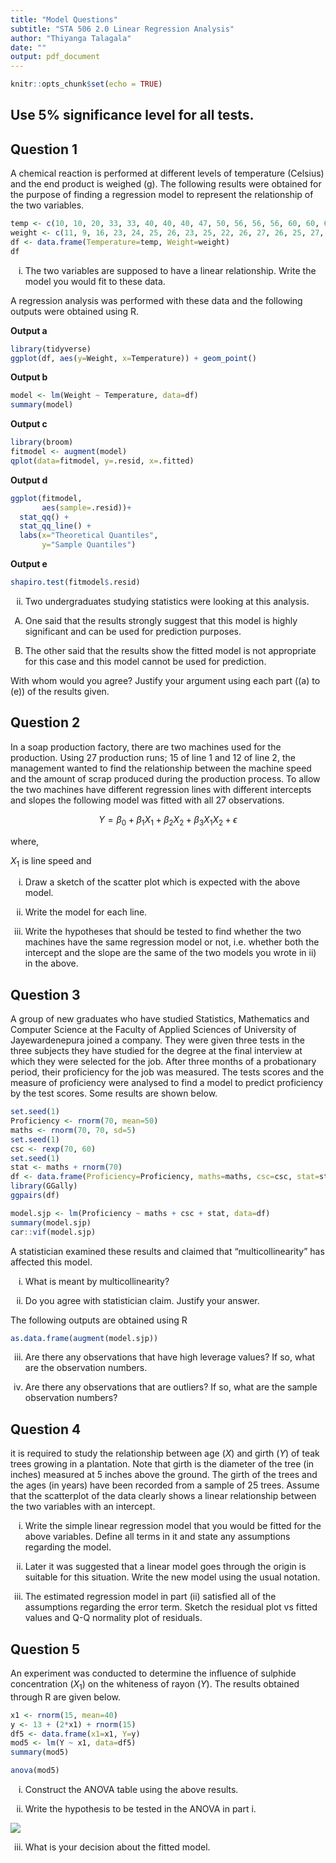 ```yaml
---
title: "Model Questions"
subtitle: "STA 506 2.0 Linear Regression Analysis"
author: "Thiyanga Talagala"
date: ""
output: pdf_document
---
```



```r
knitr::opts_chunk$set(echo = TRUE)
```

## Use 5% significance level for all tests.

## Question 1

A chemical reaction is performed at different levels of temperature (Celsius) and the end product is weighed (g). The following results were obtained for the purpose of finding a regression model to represent the relationship of the two variables. 

```r
temp <- c(10, 10, 20, 33, 33, 40, 40, 40, 47, 50, 56, 56, 56, 60, 60, 65, 69)
weight <- c(11, 9, 16, 23, 24, 25, 26, 23, 25, 22, 26, 27, 26, 25, 27, 24, 24)
df <- data.frame(Temperature=temp, Weight=weight)
df

```

i) The two variables are supposed to have a linear relationship. Write the model you would fit to these data. 

\newpage

\textcolor{blue}{Answer}


\newpage

A regression analysis was performed with these data and the following outputs were obtained using R.


**Output a**

```r
library(tidyverse)
ggplot(df, aes(y=Weight, x=Temperature)) + geom_point()
```

**Output b**


```r
model <- lm(Weight ~ Temperature, data=df)
summary(model)
```


**Output c**

```r
library(broom)
fitmodel <- augment(model)
qplot(data=fitmodel, y=.resid, x=.fitted)
```

**Output d**

```r
ggplot(fitmodel, 
       aes(sample=.resid))+
  stat_qq() + 
  stat_qq_line() +
  labs(x="Theoretical Quantiles",
       y="Sample Quantiles")
```


**Output e**

```r
shapiro.test(fitmodel$.resid)
```

ii)	Two undergraduates studying statistics were looking at this analysis.

(A)	One said that the results strongly suggest that this model is highly significant and can be used for prediction purposes. 

(B)	The other said that the results show the fitted model is not appropriate for this case and this model cannot be used for prediction. 


With whom would you agree? Justify your argument using each part ((a) to (e)) of the results given. 




\textcolor{blue}{Answer}

\newpage

## Question 2

In a soap production factory, there are two machines used for the production. Using 27 production runs; 15 of line 1 and 12 of line 2, the management wanted to find the relationship between the machine speed and the amount of scrap produced during the production process. To allow the two machines have different regression lines with different intercepts and slopes the following model was fitted with all 27 observations.

$$Y = \beta_0 + \beta_1 X_1 + \beta_2 X_2 + \beta_3 X_1 X_2 + \epsilon$$

where,

$X_1$ is line speed and

\begin{equation}
  X_{2} =
  \begin{cases}
    1 & \text{if line 1} \\
    0 & \text{if line 2}
  \end{cases}
\end{equation}

 i)	Draw a sketch of the scatter plot which is expected with the above model.

 \textcolor{blue}{Answer}
 
 \newpage
 
 \textcolor{blue}{Answer}

 \newpage
 
ii)	Write the model for each line.


 \textcolor{blue}{Answer}
 
 \newpage
 


iii) Write the hypotheses that should be tested to find whether the two machines have the same regression model or not, i.e. whether both the intercept and the slope are the same of the two models you wrote in ii) in the above. 

 \textcolor{blue}{Answer}
 
 \newpage

## Question 3

A group of new graduates who have studied Statistics, Mathematics and Computer Science at the Faculty of Applied Sciences of University of Jayewardenepura joined a company. They were given three tests in the three subjects they have studied for the degree at the final interview at which they were selected for the job. After three months of a probationary period, their proficiency for the job was measured. The tests scores and the measure of proficiency were analysed to find a model to predict proficiency by the test scores. Some results are shown below. 

```r
set.seed(1)
Proficiency <- rnorm(70, mean=50)
maths <- rnorm(70, 70, sd=5)
set.seed(1)
csc <- rexp(70, 60)
set.seed(1)
stat <- maths + rnorm(70)
df <- data.frame(Proficiency=Proficiency, maths=maths, csc=csc, stat=stat)
library(GGally)
ggpairs(df)

```

```r
model.sjp <- lm(Proficiency ~ maths + csc + stat, data=df)
summary(model.sjp)
car::vif(model.sjp)
```


A statistician examined these results and claimed that “multicollinearity” has affected this model. 

i) What is meant by multicollinearity? 

 \textcolor{blue}{Answer}
 
 \newpage
 
 \textcolor{blue}{Answer}
 
 \newpage

ii) Do you agree with statistician claim. Justify your answer.

 \textcolor{blue}{Answer}
 
  \newpage

The following outputs are obtained using R

```r
as.data.frame(augment(model.sjp))

```

iii) Are there any observations that have high leverage values? If so, what are the observation numbers.

 \textcolor{blue}{Answer}
 
 \newpage
 
 \textcolor{blue}{Answer}

\newpage

iv) Are there any observations that are outliers? If so, what are the sample observation numbers?

 \textcolor{blue}{Answer}
 
 \newpage
 
 \textcolor{blue}{Answer}

\newpage

## Question 4

it is required to study the relationship between age ($X$) and girth ($Y$) of teak trees growing in a plantation. Note that girth is the diameter of the tree (in inches) measured at 5 inches above the ground. The girth of the trees and the ages (in years) have been recorded from a sample of 25 trees. Assume that the scatterplot of the data clearly shows a linear relationship between the two variables with an intercept.

i) Write the simple linear regression model that you would be fitted for the above variables. Define all terms in it and state any assumptions regarding the model. 

 
 \textcolor{blue}{Answer}

\newpage

ii) Later it was suggested that a linear model goes through the origin is suitable for this situation. Write the new model using the usual notation.

 
 \textcolor{blue}{Answer}

\newpage

iii) The estimated regression model in part (ii) satisfied all of the assumptions regarding the error term. Sketch the residual plot vs fitted values and Q-Q normality plot of residuals.

 \textcolor{blue}{Answer}

\newpage

## Question 5

An experiment was conducted to determine the influence of sulphide concentration ($X_1$) on the whiteness of rayon ($Y$). The results obtained through R are given below.

```r
x1 <- rnorm(15, mean=40)
y <- 13 + (2*x1) + rnorm(15)
df5 <- data.frame(x1=x1, Y=y)
mod5 <- lm(Y ~ x1, data=df5)
summary(mod5)

```

```r
anova(mod5)
```


i) Construct the ANOVA table using the above results.

 \textcolor{blue}{Answer}

\newpage

\textcolor{blue}{Answer}

\newpage

ii) Write the hypothesis to be tested in the ANOVA in part i.

![](ANOVA.png)

\textcolor{blue}{Answer}

\newpage

\textcolor{blue}{Answer}

\newpage

iii) What is your decision about the fitted model.

\newpage

\textcolor{blue}{Answer}

